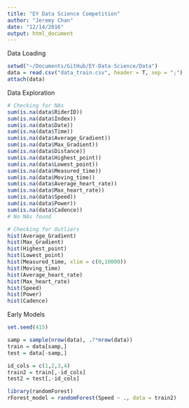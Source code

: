 ```yaml
---
title: "EY Data Science Competition"
author: "Jeremy Chan"
date: "12/14/2016"
output: html_document
---
```


Data Loading
```r
setwd("~/Documents/GitHub/EY-Data-Science/Data")
data = read.csv("data_train.csv", header = T, sep = ";")
attach(data)
```

Data Exploration
```r
# Checking for NAs
sum(is.na(data$RiderID))
sum(is.na(data$Index))
sum(is.na(data$Date))
sum(is.na(data$Time))
sum(is.na(data$Average_Gradient))
sum(is.na(data$Max_Gradient))
sum(is.na(data$Distance))
sum(is.na(data$Highest_point))
sum(is.na(data$Lowest_point))
sum(is.na(data$Measured_time))
sum(is.na(data$Moving_time))
sum(is.na(data$Average_heart_rate))
sum(is.na(data$Max_heart_rate))
sum(is.na(data$Speed))
sum(is.na(data$Power))
sum(is.na(data$Cadence))
# No NAs found

# Checking for Outliers
hist(Average_Gradient)
hist(Max_Gradient)
hist(Highest_point)
hist(Lowest_point)
hist(Measured_time, xlim = c(0,10000))
hist(Moving_time)
hist(Average_heart_rate)
hist(Max_heart_rate)
hist(Speed)
hist(Power)
hist(Cadence)
```

Early Models
```r
set.seed(415)

samp = sample(nrow(data), .7*nrow(data))
train = data[samp,]
test = data[-samp,]

id_cols = c(1,2,3,4)
train2 = train[,-id_cols]
test2 = test[,-id_cols]

library(randomForest)
rForest_model = randomForest(Speed ~ ., data = train2)
```